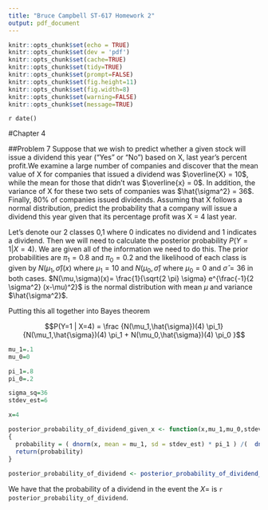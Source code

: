 ```yaml
---
title: "Bruce Campbell ST-617 Homework 2"
output: pdf_document
---
```


```r
knitr::opts_chunk$set(echo = TRUE)
knitr::opts_chunk$set(dev = 'pdf')
knitr::opts_chunk$set(cache=TRUE)
knitr::opts_chunk$set(tidy=TRUE)
knitr::opts_chunk$set(prompt=FALSE)
knitr::opts_chunk$set(fig.height=11)
knitr::opts_chunk$set(fig.width=8)
knitr::opts_chunk$set(warning=FALSE)
knitr::opts_chunk$set(message=TRUE)
```

`r date()`

#Chapter 4

##Problem 7
Suppose that we wish to predict whether a given stock will issue a
dividend this year ("Yes" or "No") based on X, last year's percent
profit.We examine a large number of companies and discover that the
mean value of X for companies that issued a dividend was $\overline{X} = 10$,
while the mean for those that didn't was $\overline{x} = 0$. In addition, the
variance of X for these two sets of companies was $\hat{\sigma^2} = 36$. Finally,
80% of companies issued dividends. Assuming that X follows a normal
distribution, predict the probability that a company will issue
a dividend this year given that its percentage profit was X = 4 last
year.


Let's denote our 2 classes 0,1 where 0 indicates no dividend and 1 indicates a dividend. Then 
we will need to calculate the posterior probability $P(Y=1 | X=4)$.  We are given all of the information we need to 
do this.  The prior probabilities are $\pi_1=0.8$ and $\pi_0=0.2$ and the likelihood of each class is given 
by $N(\mu_1,\hat{\sigma})(x)$ where $\mu_1=10$ and $N(\mu_0,\hat{\sigma})$ where $\mu_0=0$ and $\hat{\sigma} = 36$ in both cases.
$N(\mu,\sigma)(x)= \frac{1}{\sqrt{2 \pi} \sigma} e^{\frac{-1}{2 \sigma^2} (x-\mu)^2}$ is the normal distribution with mean $\mu$ and 
variance $\hat{\sigma^2}$.

Putting this all together into Bayes theorem

$$P(Y=1 | X=4) = \frac {N(\mu_1,\hat{\sigma})(4) \pi_1}{N(\mu_1,\hat{\sigma})(4) \pi_1 + N(\mu_0,\hat{\sigma})(4) \pi_0 }$$

```r

mu_1=.1
mu_0=0

pi_1=.8
pi_0=.2

sigma_sq=36
stdev_est=6

x=4

posterior_probability_of_dividend_given_x <- function(x,mu_1,mu_0,stdev_est, pi_1,pi_0)
{
  probability = ( dnorm(x, mean = mu_1, sd = stdev_est) * pi_1 ) /(  dnorm(x, mean = mu_1, sd = stdev_est) * pi_1  + dnorm(x, mean = mu_0, sd = stdev_est) * pi_0 )
  return(probability)
}
  
posterior_probability_of_dividend <- posterior_probability_of_dividend_given_x(x,mu_1,mu_0,stdev_est, pi_1,pi_0)

```

We have that the probability of a dividend in the event the $X=$ is ```r posterior_probability_of_dividend```.



